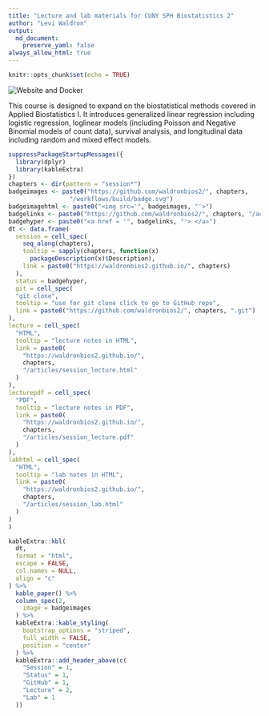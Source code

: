 ```yaml
---
title: "Lecture and lab materials for CUNY SPH Biostatistics 2"
author: "Levi Waldron"
output: 
  md_document:
    preserve_yaml: false
always_allow_html: true
---
```


```r
knitr::opts_chunk$set(echo = TRUE)
```

<!-- badges: start -->
![Website and Docker](https://github.com/waldronbios2/cunybios2/workflows/Website%20and%20Docker/badge.svg)
<!-- badges: end -->

This course is designed to expand on the biostatistical methods
covered in Applied Biostatistics I. It introduces generalized linear
regression including logistic regression, loglinear models (including
Poisson and Negative Binomial models of count data), survival
analysis, and longitudinal data including random and mixed effect
models.

```r
suppressPackageStartupMessages({
  library(dplyr)
  library(kableExtra)
})
chapters <- dir(pattern = "session*")
badgeimages <- paste0("https://github.com/waldronbios2/", chapters, 
                 "/workflows/build/badge.svg")
badgeimagehtml <- paste0("<img src='", badgeimages, "'>")
badgelinks <- paste0("https://github.com/waldronbios2/", chapters, "/actions")
badgehyper <- paste0("<a href = '", badgelinks, "'> </a>")
dt <- data.frame(
  session = cell_spec(
    seq_along(chapters),
    tooltip = sapply(chapters, function(x)
      packageDescription(x)$Description),
    link = paste0("https://waldronbios2.github.io/", chapters)
  ),
  status = badgehyper,
  git = cell_spec(
  "git clone",
  tooltip = "use for git clone click to go to GitHub repo",
  link = paste0("https://github.com/waldronbios2/", chapters, ".git")
),
lecture = cell_spec(
  "HTML",
  tooltip = "lecture notes in HTML",
  link = paste0(
    "https://waldronbios2.github.io/",
    chapters,
    "/articles/session_lecture.html"
  )
),
lecturepdf = cell_spec(
  "PDF",
  tooltip = "lecture notes in PDF",
  link = paste0(
    "https://waldronbios2.github.io/",
    chapters,
    "/articles/session_lecture.pdf"
  )
),
labhtml = cell_spec(
  "HTML",
  tooltip = "lab notes in HTML",
  link = paste0(
    "https://waldronbios2.github.io/",
    chapters,
    "/articles/session_lab.html"
  )
)
)

kableExtra::kbl(
  dt,
  format = "html",
  escape = FALSE,
  col.names = NULL,
  align = "c"
) %>%
  kable_paper() %>%
  column_spec(2,
    image = badgeimages
  ) %>% 
  kableExtra::kable_styling(
    bootstrap_options = "striped",
    full_width = FALSE,
    position = "center"
  ) %>%
  kableExtra::add_header_above(c(
    "Session" = 1,
    "Status" = 1,
    "GitHub" = 1,
    "Lecture" = 2,
    "Lab" = 1
  ))
```
